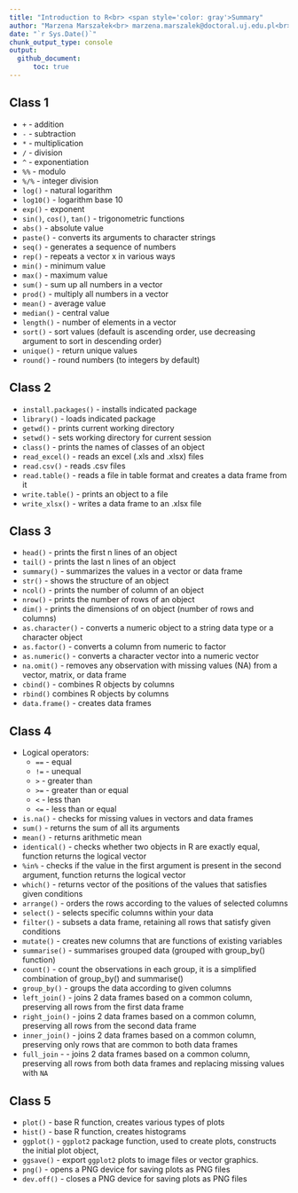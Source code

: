 ```yaml
---
title: "Introduction to R<br> <span style='color: gray'>Summary"
author: "Marzena Marszałek<br> marzena.marszalek@doctoral.uj.edu.pl<br>"
date: "`r Sys.Date()`"
chunk_output_type: console
output:
  github_document:
      toc: true
---
```


## Class 1
  
  - `+`  - addition
  - `-`  - subtraction
  - `*`  - multiplication
  - `/`  - division
  - `^`  - exponentiation
  - `%%`  - modulo
  - `%/%`  - integer division
  - `log()`   - natural logarithm
  - `log10()`   - logarithm base 10
  - `exp()`   - exponent
  - `sin()`, `cos()`, `tan()`  - trigonometric functions    
  - `abs()`  - absolute value
  - `paste()`   - converts its arguments to character strings
  - `seq()`   - generates a sequence of numbers
  - `rep()`   -  repeats a vector x in various ways
  - `min()` - minimum value
  - `max()`   - maximum value
  - `sum()`   - sum up all numbers in a vector
  - `prod()`    - multiply all numbers in a vector
  - `mean()`    - average value
  - `median()`    - central value
  - `length()`    - number of elements in a vector
  - `sort()`    - sort values (default is ascending order, use decreasing argument to sort in descending order)
  - `unique()`    - return unique values
  - `round()`   - round numbers (to integers by default)

## Class 2

  - `install.packages()` - installs indicated package
  - `library()` - loads indicated package
  - `getwd()`  - prints current working directory
  - `setwd()`  - sets working directory for current session
  - `class()`  - prints the names of classes of an object
  - `read_excel()`  - reads an excel (.xls and .xlsx) files 
  - `read.csv()`  - reads .csv files  
  - `read.table()`  - reads a file in table format and creates a data frame from it  
  - `write.table()`  - prints an object to a file
  - `write_xlsx()`  - writes a data frame to an .xlsx file


## Class 3

  - `head()`    - prints the first n lines of an object  
  - `tail()`    -  prints the last n lines of an object  
  - `summary()`   - summarizes the values in a vector or data frame  
  - `str()` - shows the structure of an object  
  - `ncol()`  - prints the number of column  of an object
  - `nrow()` - prints the number of rows of an object
  - `dim()` - prints the dimensions of on object (number of rows and columns)
  - `as.character()` - converts a numeric object to a string data type or a character object
  - `as.factor()` - converts a column from numeric to factor
  - `as.numeric()` - converts a character vector into a numeric vector
  - `na.omit()` - removes any observation with missing values (NA) from a vector, matrix, or data frame
  - `cbind()` - combines R objects by columns
  - `rbind()` combines R objects by columns
  - `data.frame()` -  creates data frames

## Class 4

  - Logical operators:
    -  `==`   - equal
    - `!=`    - unequal
    - `>`   - greater than
    - `>=`    - greater than or equal
    - `<`   - less than
    - `<=`    - less than or equal
  - `is.na()` - checks for missing values in vectors and data frames
  - `sum()` - returns the sum of all its arguments
  - `mean()` - returns arithmetic mean 
  - `identical()` - checks whether two objects in R are exactly equal, function returns the logical vector
  - `%in%` - checks if the value in the first argument is present in the second argument, function returns the logical vector
  - `which()` - returns vector of the positions of the values that satisfies given conditions 
  - `arrange()` - orders the rows according to the values of selected columns
  - `select()` - selects specific columns within your data 
  - `filter()` -  subsets a data frame, retaining all rows that satisfy given conditions
  - `mutate()` - creates new columns that are functions of existing variables
  - `summarise()` - summarises grouped data (grouped with group_by() function)
  - `count()` - count the observations in each group, it is a simplified combination of group_by() and summarise()
  - `group_by()` - groups the data according to given columns
  - `left_join()` - joins 2 data frames based on a common column, preserving all rows from the first data frame
  - `right_join()` - joins 2 data frames based on a common column, preserving all rows from the second data frame
  - `inner_join()` - joins 2 data frames based on a common column, preserving only rows that are common to both data frames
  - `full_join` - - joins 2 data frames based on a common column, preserving all rows from both data frames and replacing missing values with `NA`
  
## Class 5

  - `plot()` - base R function, creates various types of plots
  - `hist()` - base R function, creates histograms
  - `ggplot()` - `ggplot2` package function, used to create plots, constructs the initial plot object,
  - `ggsave()` -  export `ggplot2` plots to image files or vector graphics. 
  - `png()`  -  opens a PNG device for saving plots as PNG files
  - `dev.off()` -  closes a PNG device for saving plots as PNG files